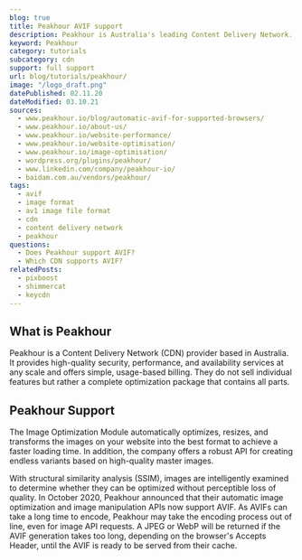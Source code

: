 ```yaml
---
blog: true
title: Peakhour AVIF support
description: Peakhour is Australia's leading Content Delivery Network. Find out how you can use AVIF images in Peakhour.
keyword: Peakhour
category: tutorials
subcategory: cdn
support: full support
url: blog/tutorials/peakhour/
image: "/logo_draft.png"
datePublished: 02.11.20
dateModified: 03.10.21
sources:
  - www.peakhour.io/blog/automatic-avif-for-supported-browsers/
  - www.peakhour.io/about-us/
  - www.peakhour.io/website-performance/
  - www.peakhour.io/website-optimisation/
  - www.peakhour.io/image-optimisation/
  - wordpress.org/plugins/peakhour/
  - www.linkedin.com/company/peakhour-io/
  - baidam.com.au/vendors/peakhour/
tags:
  - avif
  - image format
  - av1 image file format
  - cdn
  - content delivery network
  - peakhour
questions:
  - Does Peakhour support AVIF?
  - Which CDN supports AVIF?
relatedPosts:
  - pixboost
  - shimmercat
  - keycdn
---
```


## What is Peakhour

Peakhour is a Content Delivery Network (CDN) provider based in Australia. It provides high-quality security, performance, and availability services at any scale and offers simple, usage-based billing. They do not sell individual features but rather a complete optimization package that contains all parts.

## Peakhour Support

The Image Optimization Module automatically optimizes, resizes, and transforms the images on your website into the best format to achieve a faster loading time. In addition, the company offers a robust API for creating endless variants based on high-quality master images.

With structural similarity analysis (SSIM), images are intelligently examined to determine whether they can be optimized without perceptible loss of quality. In October 2020, Peakhour announced that their automatic image optimization and image manipulation APIs now support AVIF. As AVIFs can take a long time to encode, Peakhour may take the encoding process out of line, even for image API requests. A JPEG or WebP will be returned if the AVIF generation takes too long, depending on the browser's Accepts Header, until the AVIF is ready to be served from their cache.
